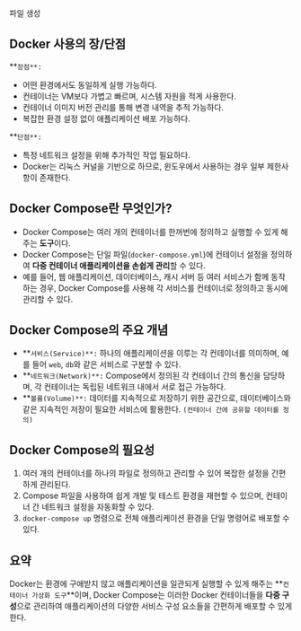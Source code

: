 파일 생성

## Docker 사용의 장/단점

**`장점**:`

- 어떤 환경에서도 동일하게 실행 가능하다.
- 컨테이너는 VM보다 가볍고 빠르며, 시스템 자원을 적게 사용한다.
- 컨테이너 이미지 버전 관리를 통해 변경 내역을 추적 가능하다.
- 복잡한 환경 설정 없이 애플리케이션 배포 가능하다.

**`단점**:`

- 특정 네트워크 설정을 위해 추가적인 작업 필요하다.
- Docker는 리눅스 커널을 기반으로 하므로, 윈도우에서 사용하는 경우 일부 제한사항이 존재한다.

## **Docker Compose란 무엇인가?**

- Docker Compose는 여러 개의 컨테이너를 한꺼번에 정의하고 실행할 수 있게 해주는 **도구**이다.
- Docker Compose는 단일 파일(`docker-compose.yml`)에 컨테이너 설정을 정의하여 **다중 컨테이너 애플리케이션을 손쉽게 관리**할 수 있다.
- 예를 들어, 웹 애플리케이션, 데이터베이스, 캐시 서버 등 여러 서비스가 함께 동작하는 경우, Docker Compose를 사용해 각 서비스를 컨테이너로 정의하고 동시에 관리할 수 있다.

## Docker Compose의 주요 개념

- **`서비스(Service)**:` 하나의 애플리케이션을 이루는 각 컨테이너를 의미하며, 예를 들어 `web`, `db`와 같은 서비스로 구분할 수 있다.
- **`네트워크(Network)**:` Compose에서 정의된 각 컨테이너 간의 통신을 담당하며, 각 컨테이너는 독립된 네트워크 내에서 서로 접근 가능하다.
- **`볼륨(Volume)**:` 데이터를 지속적으로 저장하기 위한 공간으로, 데이터베이스와 같은 지속적인 저장이 필요한 서비스에 활용한다. `(컨테이너 간에 공유할 데이터를 정의)`

## Docker Compose의 필요성

1. 여러 개의 컨테이너를 하나의 파일로 정의하고 관리할 수 있어 복잡한 설정을 간편하게 관리된다.
2. Compose 파일을 사용하여 쉽게 개발 및 테스트 환경을 재현할 수 있으며, 컨테이너 간 네트워크 설정을 자동화할 수 있다.
3. `docker-compose up` 명령으로 전체 애플리케이션 환경을 단일 명령어로 배포할 수 있다.

## 요약

Docker는 환경에 구애받지 않고 애플리케이션을 일관되게 실행할 수 있게 해주는 **`컨테이너 가상화 도구`**이며, Docker Compose는 이러한 Docker 컨테이너들을 **다중 구성**으로 관리하여 애플리케이션의 다양한 서비스 구성 요소들을 간편하게 배포할 수 있게 한다.